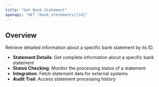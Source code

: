 ```yaml
---
title: "Get Bank Statement"
openapi: "GET /bank_statements/{id}"
---
```


## Overview

Retrieve detailed information about a specific bank statement by its ID.


- **Statement Details**: Get complete information about a specific bank statement
- **Status Checking**: Monitor the processing status of a statement
- **Integration**: Fetch statement data for external systems
- **Audit Trail**: Access statement processing history
